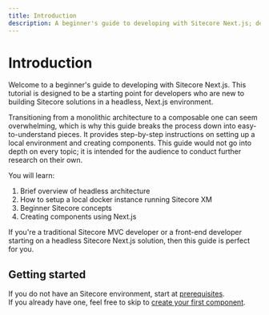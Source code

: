 ```yaml
---
title: Introduction
description: A beginner's guide to developing with Sitecore Next.js; designed to be a starting point to build Sitecore solutions in a headless, Next.js environment.
---
```

# Introduction
 
Welcome to a beginner's guide to developing with Sitecore Next.js. This tutorial is designed to be a starting point for developers who are new to building Sitecore solutions in a headless,
Next.js environment.

Transitioning from a monolithic architecture to a composable one can seem overwhelming, which is why this guide breaks the process down into easy-to-understand pieces.
It provides step-by-step instructions on setting up a local environment and creating components. This guide would not go into depth on every topic; it is intended for the audience
to conduct further research on their own.

You will learn:
1. Brief overview of headless architecture
1. How to setup a local docker instance running Sitecore XM
1. Beginner Sitecore concepts
1. Creating components using Next.js

If you're a traditional Sitecore MVC developer or a front-end developer starting on a headless Sitecore Next.js solution, then this guide is perfect for you.

## Getting started

If you do not have an Sitecore environment, start at [prerequisites](/environment/prerequisites).  
If you already have one, feel free to skip to [create your first component](/build/create-your-first-nextjs-component).
